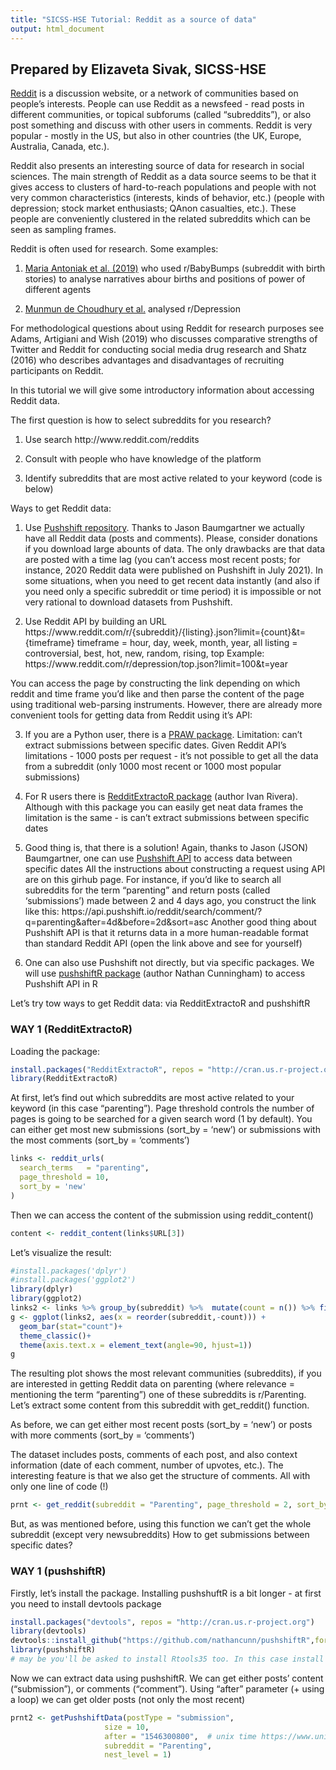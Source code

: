```yaml
---
title: "SICSS-HSE Tutorial: Reddit as a source of data"
output: html_document
---
```

## Prepared by Elizaveta Sivak, SICSS-HSE

[Reddit](reddit.com) is a discussion website, or a network of communities based on people's interests. People can use Reddit as a newsfeed - read posts in different communities, or topical subforums (called "subreddits"), or also post something and discuss with other users in comments. Reddit is very popular - mostly in the US, but also in other countries (the UK, Europe, Australia, Canada, etc.).

Reddit also presents an interesting source of data for research in social sciences.
The main strength of Reddit as a data source seems to be that it gives access to clusters of hard-to-reach populations and people with not very common characteristics (interests, kinds of behavior, etc.) (people with depression; stock market enthusiasts; QAnon casualties, etc.). These people are conveniently clustered in the related subreddits which can be seen as sampling frames.

Reddit is often used for research. Some examples:

1. [Maria Antoniak et al. (2019)](https://dl.acm.org/doi/abs/10.1145/3359190) who used r/BabyBumps (subreddit with birth stories) to analyse narratives abour births and positions of power of different agents

2. [Munmun de Choudhury et al.](https://www.aaai.org/ocs/index.php/ICWSM/ICWSM14/paper/viewFile/8075/8107) analysed r/Depression

For methodological questions about using Reddit for research purposes see Adams, Artigiani and Wish (2019) who discusses comparative strengths of Twitter and Reddit for conducting social media drug research and Shatz (2016) who describes advantages and disadvantages of recruiting participants on Reddit.

In this tutorial we will give some introductory information about accessing Reddit data.

The first question is how to select subreddits for you research?

1. Use search http://www.reddit.com/reddits

2. Consult with people who have knowledge of the platform

3. Identify subreddits that are most active related to your keyword (code is below)



Ways to get Reddit data:

1. Use [Pushshift repository](https://files.pushshift.io/reddit/). Thanks to Jason Baumgartner we actually have all Reddit data (posts and comments). Please, consider donations if you download large abounts of data. The only drawbacks are that data are posted with a time lag (you can't access most recent posts; for instance, 2020 Reddit data were published on Pushshift in July 2021). In some situations, when you need to get recent data instantly (and also if you need only a specific subreddit or time period) it is impossible or not very rational to download datasets from Pushshift.

2. Use Reddit API by building an URL
https://www.reddit.com/r/{subreddit}/{listing}.json?limit={count}&t={timeframe}
timeframe = hour, day, week, month, year, all
listing = controversial, best, hot, new, random, rising, top
Example: https://www.reddit.com/r/depression/top.json?limit=100&t=year

You can access the page by constructing the link depending on which reddit and time frame you'd like and then parse the content of the page using traditional web-parsing instruments.
However, there are already more convenient tools for getting data from Reddit using it's API:

3. If you are a Python user, there is a [PRAW package](https://praw.readthedocs.io/en/stable/). Limitation: can’t extract submissions between specific dates. Given Reddit API's limitations - 1000 posts per request - it's not possible to get all the data from a subreddit (only 1000 most recent or 1000 most popular submissions)

4. For R users there is [RedditExtractoR package](https://cran.r-project.org/web/packages/RedditExtractoR/RedditExtractoR.pdf) (author Ivan Rivera). Although with this package you can easily get neat data frames the limitation is the same - is can’t extract submissions between specific dates 

5. Good thing is, that there is a solution! Again, thanks to Jason (JSON) Baumgartner, one can use [Pushshift API](https://github.com/pushshift/api) to access data between specific dates
All the instructions about constructing a request using API are on this girhub page. For instance, if you'd like to search all subreddits for the term "parenting" and return posts (called 'submissions') made between 2 and 4 days ago, you construct the link like this:
https://api.pushshift.io/reddit/search/comment/?q=parenting&after=4d&before=2d&sort=asc
Another good thing about Pushshift API is that it returns data in a more human-readable format than standard Reddit API (open the link above and see for yourself)

6. One can also use Pushshift not directly, but via specific packages. We will use [pushshiftR package](https://github.com/nathancunn/pushshiftR) (author Nathan Cunningham) to access Pushshift API in R


Let's try tow ways to get Reddit data: via RedditExtractoR and pushshiftR

### WAY 1 (RedditExtractoR)
Loading the package:
```r
install.packages("RedditExtractoR", repos = "http://cran.us.r-project.org")
library(RedditExtractoR)
```

At first, let's find out which subreddits are most active related to your keyword (in this case "parenting"). Page threshold controls the number of pages is going to be searched for a
given search word (1 by default). You can either get most new submissions (sort_by = 'new') or submissions with the most comments (sort_by = 'comments')

```r
links <- reddit_urls(
  search_terms   = "parenting",
  page_threshold = 10,
  sort_by = 'new'
)
```

Then we can access the content of the submission using reddit_content()

```r
content <- reddit_content(links$URL[3])
```

Let's visualize the result:

```r
#install.packages('dplyr')
#install.packages('ggplot2')
library(dplyr)
library(ggplot2)
links2 <- links %>% group_by(subreddit) %>%  mutate(count = n()) %>% filter(count>2)
g <- ggplot(links2, aes(x = reorder(subreddit,-count))) +
  geom_bar(stat="count")+
  theme_classic()+
  theme(axis.text.x = element_text(angle=90, hjust=1))
g
```

The resulting plot shows the most relevant communities (subreddits), if you are interested in getting Reddit data on parenting (where relevance = mentioning the term "parenting")
one of these subreddits is r/Parenting.  Let's extract some content from this subreddit with get_reddit() function.

As before, we can get either most recent posts (sort_by = 'new') or posts with more comments (sort_by = 'comments')

The dataset includes posts, comments of each post, and also context information (date of each comment, number of upvotes, etc.). The interesting feature is that we also get the structure of comments. All with only one line of code (!)

```r
prnt <- get_reddit(subreddit = "Parenting", page_threshold = 2, sort_by = 'new')
```

But, as was mentioned before, using this function we can't get the whole subreddit (except very new\short subreddits)
How to get submissions between specific dates?

### WAY 1 (pushshiftR)
Firstly, let's install the package. Installing pushshuftR is a bit longer - at first you need to install devtools package
```r
install.packages("devtools", repos = "http://cran.us.r-project.org")
library(devtools)
devtools::install_github("https://github.com/nathancunn/pushshiftR",force = TRUE)
library(pushshiftR)
# may be you'll be asked to install Rtools35 too. In this case install it via link https://cran.r-project.org/bin/windows/Rtools/history.html
```

Now we can extract data using pushshiftR. We can get either posts' content ("submission"), or comments ("comment"). Using "after" parameter (+ using a loop) we can get older posts (not only the most recent)

```r
prnt2 <- getPushshiftData(postType = "submission",
                     size = 10,
                     after = "1546300800",  # unix time https://www.unixtimestamp.com/index.php
                     subreddit = "Parenting",
                     nest_level = 1)
```
